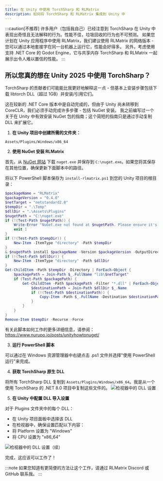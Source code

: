 ```yaml
---
title: 在 Unity 中使用 TorchSharp 和 RLMatrix
description: 如何将 TorchSharp 和 RLMatrix 集成到 Unity 中
---
```

:::caution[不推荐]
许多用户（包括我自己）已经注意到 TorchSharp 在 Unity 中表现出奇怪且无法解释的行为。性能不佳，垃圾回收的行为也不可预测。
如果您计划在 Unity 应用程序中使用 RLMatrix，我们建议使用 RLMatrix 的网络版本 - 您可以通过本地套接字在同一台机器上运行它，性能会好得多。
另外，考虑使用支持 .NET Core 的 Godot Engine，它与共享内存 TorchSharp 和 RLMatrix 一起展示出令人难以置信的性能。
:::


## 所以您真的想在 Unity 2025 中使用 TorchSharp？

TorchSharp 的贡献者们可能能比我更好地解释这一点 - 但基本上安装步骤包括下载 libtorch DLL（超过 1GB）并安装/引用它们。

这在较新的 .NET Core 版本中是自动完成的，但由于 Unity 尚未转移到 CoreCLR，我们必须手动完成许多步骤 - 包括 NuGet 安装。
我之前编写过一个关于在 Unity 中有效安装 NuGet 包的指南；这个简短的指南只是通过手动复制 DLL 来扩展它。


1. **在 Unity 项目中创建所需的文件夹：**
```
Assets/Plugins/Windows/x86_64
```

2. **使用 NuGet 安装 RLMatrix**

首先，从 [NuGet 网站](https://www.nuget.org/downloads) 下载 `nuget.exe` 并保存到 `C:\nuget.exe`。如果您将其保存在其他位置，确保更新下面脚本中的路径。

将以下 PowerShell 脚本保存为 `install-rlmatrix.ps1` 到您的 Unity 项目的根目录：

```powershell
$packageName = "RLMatrix"
$packageVersion = "0.4.0"
$netTarget = "netstandard2.0"
$tempDir = ".\Temp"
$dllDir = ".\Assets\Plugins"
$nugetPath = "C:\nuget.exe"
if (!(Test-Path $nugetPath)) {
    Write-Error "NuGet.exe not found at $nugetPath. Please ensure it's installed there or update the path."
    exit 1
}
if (!(Test-Path $tempDir)) {
    New-Item -ItemType "directory" -Path $tempDir
}
& $nugetPath install $packageName -Version $packageVersion -OutputDirectory $tempDir
if (!(Test-Path $dllDir)) {
    New-Item -ItemType "directory" -Path $dllDir
}
Get-ChildItem -Path $tempDir -Directory | ForEach-Object {
    $packagePath = Join-Path $_.FullName "lib\$netTarget"
    if (Test-Path $packagePath) {
        Get-ChildItem -Path $packagePath -Filter "*.dll" | ForEach-Object {
            $destinationPath = Join-Path $dllDir $_.Name
            if (!(Test-Path $destinationPath)) {
                Copy-Item -Path $_.FullName -Destination $destinationPath
            }
        }
    }
}
Remove-Item $tempDir -Recurse -Force
```

有关此脚本如何工作的更多详细信息，请参阅：https://www.nurupo.io/posts/unityhowtonuget/

3. **运行 PowerShell 脚本**

可以通过在 Windows 资源管理器中右键点击 .ps1 文件并选择"使用 PowerShell 运行"来完成。

4. **获取 TorchSharp 原生 DLL**

将所有 TorchSharp DLL 复制到 `Assets/Plugins/Windows/x86_64`。我是从一个使用 TorchSharp 的 .NET 8.0 项目中复制这些文件的。
![检视器中的 DLL 设置](/images/unity-torchsharp/dll-settings1.png)

5. **在 Unity 中配置 DLL 导入设置**

对于 Plugins 文件夹中的每个 DLL：
- 在 Unity 项目面板中选择该 DLL
- 在检视器中，确保设置匹配以下内容：
- 将 Platform 设置为 "Windows"
- 将 CPU 设置为 "x86_64"


![检视器中的 DLL 设置（续）](/images/unity-torchsharp/dll-settings2.png)

完成，这应该可以工作了！

:::note
如果您知道有更简便的方法让这个工作，请通过 RLMatrix Discord 或 GitHub 联系我。
:::